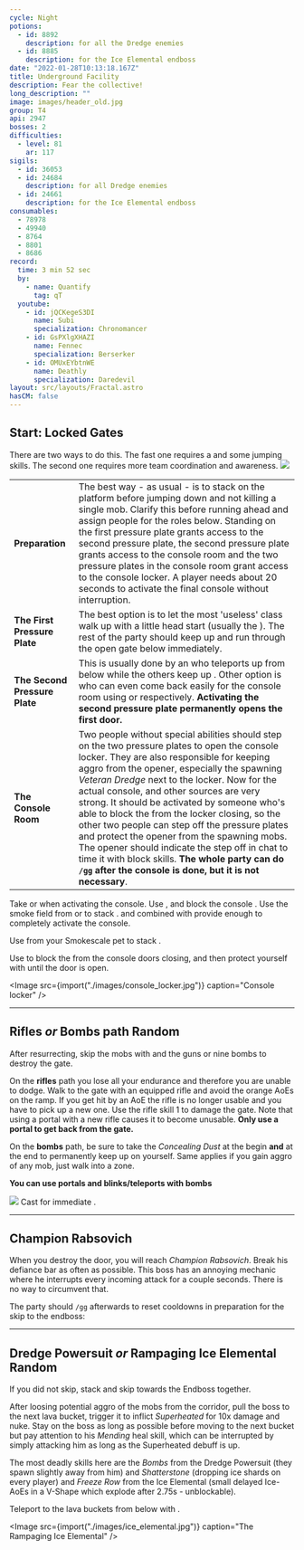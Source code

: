 ```yaml
---
cycle: Night
potions:
  - id: 8892
    description: for all the Dredge enemies
  - id: 8885
    description: for the Ice Elemental endboss
date: "2022-01-28T10:13:18.167Z"
title: Underground Facility
description: Fear the collective!
long_description: ""
image: images/header_old.jpg
group: T4
api: 2947
bosses: 2
difficulties:
  - level: 81
    ar: 117
sigils:
  - id: 36053
  - id: 24684
    description: for all Dredge enemies
  - id: 24661
    description: for the Ice Elemental endboss
consumables:
  - 78978
  - 49940
  - 8764
  - 8801
  - 8686
record:
  time: 3 min 52 sec
  by:
    - name: Quantify
      tag: qT
  youtube:
    - id: jQCKegeS3DI
      name: Subi
      specialization: Chronomancer
    - id: GsPXlgXHAZI
      name: Fennec
      specialization: Berserker
    - id: OMUxEYbtnWE
      name: Deathly
      specialization: Daredevil
layout: src/layouts/Fractal.astro
hasCM: false
---
```


## Start: Locked Gates <Item id="8892" disableText/><Item id="24684" disableText/>

<Grid>
<GridItem sm="7">

<Warning>
There are two ways to do this. The fast one requires a <Item id="78978"/> and some jumping skills. The second one requires more team coordination and awareness.
</Warning>

<Divider text="Fast way"/>

<Tabs>
<Tab specialization="Guardian">
<ProfessionVideo title="Portal into the cage (variant 1)" profession="Guardian" src="N5RcWdIbIRs"/>
<ProfessionVideo title="Portal into the cage (variant 2)" profession="Guardian" src="Nzi7wRSNY7Q"/>
</Tab>

<Tab specialization="Warrior">
<ProfessionVideo title="Portal past the first gate" profession="Warrior" timestamp="105" src="REnmbN7sZFQ"/>
</Tab>

<Tab specialization="Revenant">
<ProfessionVideo title="Portal past the first gate" profession="Renegade" timestamp="144" src="REnmbN7sZFQ"/>
</Tab>

<Tab specialization="Thief">
<ProfessionVideo title="Portal into the cage" profession="Thief" timestamp="484" src="Alpgs_GaZV0"/>
</Tab>
</Tabs>

</GridItem>

<GridItem sm="5">
<Image src={import("./images/start.jpg")} caption="Starting area" />
</GridItem>
</Grid>

<Divider text="Normal way (slower)"/>

|                               |                                                                                                                                                                                                                                                                                                                                                                                                                                                                                                                                                                                                                                                                                                                                       |
| ----------------------------- | ------------------------------------------------------------------------------------------------------------------------------------------------------------------------------------------------------------------------------------------------------------------------------------------------------------------------------------------------------------------------------------------------------------------------------------------------------------------------------------------------------------------------------------------------------------------------------------------------------------------------------------------------------------------------------------------------------------------------------------- |
| **Preparation**               | The best way - as usual - is to stack <Effect name="Stealth"/> on the platform before jumping down and not killing a single mob. Clarify this before running ahead and assign people for the roles below. Standing on the first pressure plate grants access to the second pressure plate, the second pressure plate grants access to the console room and the two pressure plates in the console room grant access to the console locker. A player needs about 20 seconds to activate the final console without interruption.                                                                                                                                                                                                        |
| **The First Pressure Plate**  | The best option is to let the most 'useless' class walk up with a little head start (usually the <Specialization name="Warrior"/>). The rest of the party should keep <Effect name="Stealth"/> up and run through the open gate below immediately.                                                                                                                                                                                                                                                                                                                                                                                                                                                                                    |
| **The Second Pressure Plate** | This is usually done by an <Specialization name="Elementalist"/> who teleports up from below while the others keep up <Effect name="Stealth"/>. Other option is <Specialization name="Thief"/> who can even come back easily for the console room using <Skill id="13106"/> or <Skill id="10197"/> respectively. **Activating the second pressure plate permanently opens the first door.**                                                                                                                                                                                                                                                                                                                                           |
| **The Console Room**          | Two people without special abilities should step on the two pressure plates to open the console locker. They are also responsible for keeping aggro from the opener, especially the spawning _Veteran Dredge_ next to the locker. Now for the actual console, <Item id="8686"/> and other <Effect name="Stealth"/> sources are very strong. It should be activated by someone who's able to block the <Control name="Knockback"/> from the locker closing, so the other two people can step off the pressure plates and protect the opener from the spawning mobs. The opener should indicate the step off in chat to time it with block skills. **The whole party can do `/gg` after the console is done, but it is not necessary**. |

<Tabs>
<Tab specialization="Elementalist">
Take <Skill id="5536"/> or <Skill id="5641"/> when activating the console.
</Tab>

<Tab specialization="Guardian">
Use <Skill id="30029"/>, <Skill id="9084"/> and <Skill id="9253"/> block the console <Control name="Knockback"/>.
</Tab>

<Tab specialization="thief">
Use the smoke field from <Skill id="13113"/> or <Skill id="13065"/> to stack <Effect name="Stealth"/>. <Skill id="13027"/> and <Skill id="13117"/> combined with <Trait id="1136"/> provide enough <Effect name="Stealth"/> to completely activate the console.
</Tab>

<Tab specialization="ranger">

Use <Skill id="31568"/> from your Smokescale pet to stack <Effect name="Stealth"/>.
</Tab>

<Tab specialization="Renegade">
Use <Skill name="Inspiring Reinforcement"/> to block the <Control name="Knockback"/> from the console doors closing, and then protect yourself with <Skill name="Protective Solace"/> until the door is open.
</Tab>
</Tabs>

<Image src={import("./images/console_locker.jpg")} caption="Console locker" />

---

## Rifles _or_ Bombs path <Item id="8892" disableText/><Item id="24684" disableText/><Label>Random</Label>

<Grid>
<GridItem sm="8">

After resurrecting, skip the mobs with <Effect name="Stealth"/> and the guns or nine bombs to destroy the gate.

On the **rifles** path you lose all your endurance and therefore you are unable to dodge. Walk to the gate with an equipped rifle and avoid the orange AoEs on the ramp. If you get hit by an AoE the rifle is no longer usable and you have to pick up a new one. Use the rifle skill 1 to damage the gate. Note that using a portal with a new rifle causes it to become unusable. **Only use a portal to get back from the gate.**

On the **bombs** path, be sure to take the _Concealing Dust_ at the begin **and** at the end to permanently keep <Effect name="Stealth"/> up on yourself. Same applies if you gain aggro of any mob, just walk into a <Effect name="Stealth"/> zone.

<Warning>

**You can use portals and blinks/teleports with bombs**

</Warning>
</GridItem>

<GridItem sm="4">
<Image src={import("./images/gun_path.jpg")} caption="The gun path" />

<Tabs>
<Tab specialization="thief">
Cast <Skill id="13117"/> for immediate <Effect name="Stealth"/>.
</Tab>
</Tabs>
</GridItem>
</Grid>

---

## Champion Rabsovich <Item id="8892" disableText/><Item id="24684" disableText/>

When you destroy the door, you will reach _Champion Rabsovich_. Break his defiance bar as often as possible. This boss has an annoying mechanic where he interrupts every incoming attack for a couple seconds. There is no way to circumvent that.

The party should `/gg` afterwards to reset cooldowns in preparation for the skip to the endboss:

<Tabs>
<Tab specialization="Guardian">
<ProfessionVideo title="Skip to last boss, same for Ranger and Warrior" profession="Guardian" timestamp="103" src="MmJTsOhdQeo"/>
</Tab>

<Tab specialization="Thief">
<ProfessionVideo title="Thief skip to last boss" profession="Thief" timestamp="531" src="Alpgs_GaZV0"/>
</Tab>
</Tabs>

---

## Dredge Powersuit <Item id="8892" disableText/><Item id="24684" disableText/> _or_ Rampaging Ice Elemental <Item id="8885" disableText/><Item id="24661" disableText/><Label>Random</Label>

<Grid>
<GridItem sm="7">

If you did not skip, stack <Effect name="Stealth"/> and skip towards the Endboss together.

After loosing potential aggro of the mobs from the corridor, pull the boss to the next lava bucket, trigger it to inflict _Superheated_ for 10x damage and nuke. Stay on the boss as long as possible before moving to the next bucket but pay attention to his _Mending_ heal skill, which can be interrupted by simply attacking him as long as the Superheated debuff is up.

The most deadly skills here are the _Bombs_ from the Dredge Powersuit (they spawn slightly away from him) and _Shatterstone_ (dropping ice shards on every player) and _Freeze Row_ from the Ice Elemental (small delayed Ice-AoEs in a V-Shape which explode after 2.75s - unblockable).
</GridItem>

<GridItem sm="5">

<Tabs>

<Tab specialization="thief">

Teleport to the lava buckets from below with <Skill id="13025"/>.
</Tab>
</Tabs>

</GridItem>
</Grid>

<Image src={import("./images/ice_elemental.jpg")} caption="The Rampaging Ice Elemental" />
